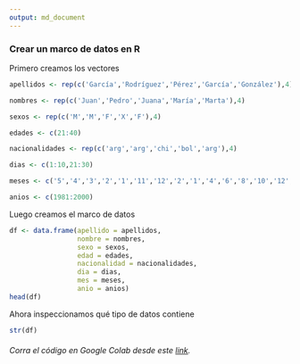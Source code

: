```yaml
---
output: md_document
---
```


### Crear un marco de datos en R

Primero creamos los vectores

```r
apellidos <- rep(c('García','Rodríguez','Pérez','García','González'),4)

nombres <- rep(c('Juan','Pedro','Juana','María','Marta'),4)

sexos <- rep(c('M','M','F','X','F'),4)

edades <- c(21:40)

nacionalidades <- rep(c('arg','arg','chi','bol','arg'),4)

dias <- c(1:10,21:30)

meses <- c('5','4','3','2','1','11','12','2','1','4','6','8','10','12','11','9','7','5','3','1')

anios <- c(1981:2000)

```

Luego creamos el marco de datos

```r
df <- data.frame(apellido = apellidos,
                 nombre = nombres,
                 sexo = sexos,
                 edad = edades,
                 nacionalidad = nacionalidades,
                 dia = dias,
                 mes = meses,
                 anio = anios)
head(df)
```

Ahora inspeccionamos qué tipo de datos contiene

```r
str(df)
```

###### Corra el código en Google Colab desde este [link](https://colab.research.google.com/drive/1OJUobzElX-QJ2ty_UQDrbWHW4T4c1oe5?usp=sharing "Google Colab").
